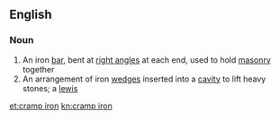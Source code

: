 ==English==

===Noun===
{{en-noun|head=[[cramp]] [[iron]]}}

# An iron [[bar]], bent at [[right angle]]s at each end, used to hold [[masonry]] together
# An arrangement of iron [[wedge]]s inserted into a [[cavity]] to lift heavy stones; a [[lewis]]

[[et:cramp iron]]
[[kn:cramp iron]]